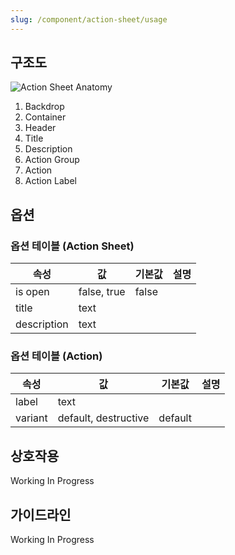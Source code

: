 ```yaml
---
slug: /component/action-sheet/usage
---
```


## 구조도

![Action Sheet Anatomy](./anatomy.png)

1. Backdrop
2. Container
3. Header
4. Title
5. Description
6. Action Group
7. Action
8. Action Label

## 옵션

### 옵션 테이블 (Action Sheet)

| 속성        | 값          | 기본값 | 설명 |
| ----------- | ----------- | ------ | ---- |
| is open     | false, true | false  |      |
| title       | text        |        |      |
| description | text        |        |      |

### 옵션 테이블 (Action)

| 속성    | 값                   | 기본값  | 설명 |
| ------- | -------------------- | ------- | ---- |
| label   | text                 |         |      |
| variant | default, destructive | default |      |

## 상호작용

Working In Progress

## 가이드라인

Working In Progress
